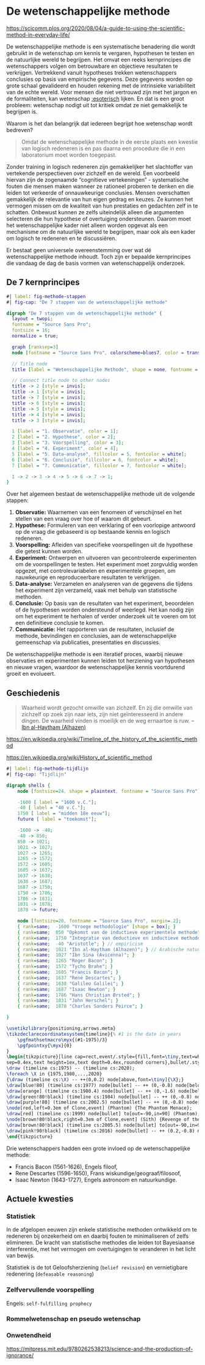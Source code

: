 # De wetenschappelijke methode 

<https://scicomm.plos.org/2020/08/04/a-guide-to-using-the-scientific-method-in-everyday-life/>

De wetenschappelijke methode is een systematische benadering die wordt gebruikt in de wetenschap om kennis te vergaren, hypothesen te testen en de natuurlijke wereld te begrijpen. 
Het omvat een reeks kernprincipes die wetenschappers volgen om betrouwbare en objectieve resultaten te verkrijgen.
Vertrekkend vanuit hypotheses trekken wetenschappers conclusies op basis van empirische gegevens. 
Deze gegevens worden op grote schaal gevalideerd en houden rekening met de intrinsieke variabiliteit van de echte wereld. 
Voor mensen die niet vertrouwd zijn met het jargon en de formaliteiten, kan wetenschap [:esoterisch](https://nl.wikipedia.org/wiki/Esoterie) lijken. 
En dat is een groot probleem: wetenschap nodigt uit tot kritiek omdat ze niet gemakkelijk te begrijpen is. 

Waarom is het dan belangrijk dat iedereen begrijpt hoe wetenschap wordt bedreven?

> Omdat de wetenschappelijke methode in de eerste plaats een kwestie van logisch redeneren is 
> en pas daarna een procedure die in een laboratorium moet worden toegepast.

Zonder training in logisch redeneren zijn gemakkelijker het slachtoffer van vertekende perspectieven over zichzelf en de wereld. Een voorbeeld hiervan zijn de zogenaamde "cognitieve vertekeningen" - systematische fouten die mensen maken wanneer ze rationeel proberen te denken en die leiden tot verkeerde of onnauwkeurige conclusies. Mensen overschatten gemakkelijk de relevantie van hun eigen gedrag en keuzes. Ze kunnen het vermogen missen om de kwaliteit van hun prestaties en gedachten zelf in te schatten. Onbewust kunnen ze zelfs uiteindelijk alleen die argumenten selecteren die hun hypothese of overtuiging ondersteunen. Daarom moet het wetenschappelijke kader niet alleen worden opgevat als een mechanisme om de natuurlijke wereld te begrijpen, maar ook als een kader om logisch te redeneren en te discussiëren.

::: {.callout-note}
Er bestaat geen universele overeenstemming over wat dé wetenschappelijke methode inhoudt. Toch zijn er bepaalde kernprincipes die vandaag de dag de basis vormen van wetenschappelijk onderzoek.
:::

## De 7 kernprincipes

```dot
#| label: fig-methode-stappen
#| fig-cap: "De 7 stappen van de wetenschappelijke methode"

digraph "De 7 stappen van de wetenschappelijke methode" {
  layout = twopi;
  fontname = "Source Sans Pro";
  fontsize = 16;
  normalize = true;

  graph [ranksep=3]
  node [fontname = "Source Sans Pro", colorscheme=blues7, color = transparent, style = filled, shape = circle, width=1.8, height=1.8];

  // Title node
  title [label = "Wetenschappelijke Methode", shape = none, fontname = "Source Sans Pro", fontsize = 20];

  // Connect title node to other nodes
  title -> 2 [style = invis];
  title -> 1 [style = invis];
  title -> 7 [style = invis];
  title -> 6 [style = invis];
  title -> 5 [style = invis];
  title -> 4 [style = invis];
  title -> 3 [style = invis];

  1 [label = "1. Observatie", color = 1];
  2 [label = "2. Hypothese", color = 2];
  3 [label = "3. Voorspelling", color = 3];
  4 [label = "4. Experiment", color = 4];
  5 [label = "5. Data-analyse", fillcolor = 5, fontcolor = white];
  6 [label = "6. Conclusie", fillcolor = 6, fontcolor = white];
  7 [label = "7. Communicatie", fillcolor = 7, fontcolor = white];

  1 -> 2 -> 3 -> 4 -> 5 -> 6 -> 7 -> 1;
}
```

 Over het algemeen bestaat de wetenschappelijke methode uit de volgende stappen:

1. **Observatie:** Waarnemen van een fenomeen of verschijnsel en het stellen van een vraag over hoe of waarom dit gebeurt.
1. **Hypothese:** Formuleren van een verklaring of een voorlopige antwoord op de vraag die gebaseerd is op bestaande kennis en logisch redeneren.
1. **Voorspelling:** Afleiden van specifieke voorspellingen uit de hypothese die getest kunnen worden.
1. **Experiment:** Ontwerpen en uitvoeren van gecontroleerde experimenten om de voorspellingen te testen. Het experiment moet zorgvuldig worden opgezet, met controlevariabelen en experimentele groepen, om nauwkeurige en reproduceerbare resultaten te verkrijgen.
1. **Data-analyse:** Verzamelen en analyseren van de gegevens die tijdens het experiment zijn verzameld, vaak met behulp van statistische methoden.
1. **Conclusie:** Op basis van de resultaten van het experiment, beoordelen of de hypothesen worden ondersteund of weerlegd. Het kan nodig zijn om het experiment te herhalen of verder onderzoek uit te voeren om tot een definitieve conclusie te komen.
1. **Communicatie:** Het rapporteren van de resultaten, inclusief de methode, bevindingen en conclusies, aan de wetenschappelijke gemeenschap via publicaties, presentaties en discussies.

De wetenschappelijke methode is een iteratief proces, waarbij nieuwe observaties en experimenten kunnen leiden tot herziening van hypothesen en nieuwe vragen, waardoor de wetenschappelijke kennis voortdurend groeit en evolueert. 


## Geschiedenis

> Waarheid wordt gezocht omwille van zichzelf. En zij die omwille van zichzelf op zoek zijn naar iets, 
> zijn niet geïnteresseerd in andere dingen. De waarheid vinden is moeilijk en de weg ernaartoe is ruw. 
> -- [Ibn al-Haytham (Alhazen)](https://nl.wikipedia.org/wiki/Alhazen) 

<https://en.wikipedia.org/wiki/Timeline_of_the_history_of_the_scientific_method>

<https://en.wikipedia.org/wiki/History_of_scientific_method>


```dot
#| label: fig-methode-tijdlijn
#| fig-cap: "Tijdlijn"

digraph shells {
    node [fontsize=24, shape = plaintext, fontname = "Source Sans Pro"];

    -1600 [ label = "1600 v.C."];
    -40 [ label = "40 v.C."];
    1750 [ label = "midden 18e eeuw"];
    future [ label = "toekomst"];

    -1600 -> -40;
    -40 -> 850;
    850 -> 1021;
    1021 -> 1027;
    1027 -> 1265;
    1265 -> 1572;
    1572 -> 1605;
    1605 -> 1637;
    1637 -> 1638;
    1638 -> 1687;
    1687 -> 1750;
    1750 -> 1786;
    1786 -> 1831;
    1831 -> 1878;
    1878 -> future;

    node [fontsize=20, fontname = "Source Sans Pro", margin=.2];
    { rank=same;  -1600 "Vroege methodologie" [shape = box]; }
    { rank=same;  850 "Opkomst van de inductieve experimentele methode" [shape = box]; }
    { rank=same;  1750 "Integratie van deductieve en inductieve methode" [shape = box]; }
    { rank=same;  -40 "Aristotle"; } // empiricism
    { rank=same;  1021 "Ibn al-Haytham (Alhazen)"; } // Arabische natuurkundige, Book of Optics
    { rank=same;  1027 "Ibn Sina (Avicenna)"; }
    { rank=same;  1265 "Roger Bacon"; }
    { rank=same;  1572 "Tycho Brahe"; }
    { rank=same;  1605 "Francis Bacon"; }
    { rank=same;  1637 "René Descartes"; }
    { rank=same;  1638 "Galileo Galilei"; }
    { rank=same;  1687 "Isaac Newton"; }
    { rank=same;  1786 "Hans Christian Ørsted"; }
    { rank=same;  1831 "John Herschel"; }
    { rank=same;  1878 "Charles Sanders Peirce"; }

}
```

::: {#fig-timeline2 fig-cap="Tijdslijn v2." fig-align="center"}
```tikz
\usetikzlibrary{positioning,arrows.meta}
\tikzdeclarecoordinatesystem{timeline}{% #1 is the date in years
    \pgfmathsetmacro\myx{(#1-1975)/3}
    \pgfpointxy{\myx}{0}
}
\begin{tikzpicture}[line cap=rect,event/.style={fill,font=\tiny,text=white,inner
sep=0.4ex,text height=1ex,text depth=0.4ex,rounded corners},bullet/.style={circle,fill,node contents={},inner sep=1pt}]
\draw (timeline cs:1975) -- (timeline cs:2020);
\foreach \X in {1975,1980,...,2020}
{\draw (timeline cs:\X) -- ++(0,0.2) node[above,font=\tiny]{\X};}
\draw[blue!80] (timeline cs:1977) node[bullet] -- ++ (0,-0.8) node[below,event]{A New Hope};
\draw[orange] (timeline cs:1980.4) node[bullet] -- ++ (0,-1.6) node[below,event]{The Empire Strikes Back};
\draw[green!80!black] (timeline cs:1984) node[bullet] -- ++ (0,-0.8) node[below,event]{Return of the Jedi};
\draw[purple!80] (timeline cs:2002.5) node[bullet] -- ++ (0,-0.8) node[below,event] (Clone) {Attack of the Clones};
\node[red,left=0.3em of Clone,event] (Phantom) {The Phantom Menace};
\draw[red] (timeline cs:1999) node[bullet] to[out=-90,in=90] (Phantom);
\node[brown!80!black,right=0.3em of Clone,event] (Sith) {Revenge of the Sith};
\draw[brown!80!black] (timeline cs:2005.5) node[bullet] to[out=-90,in=90] (Sith);
\draw[pink!90!black] (timeline cs:2016) node[bullet] -- ++ (0.2,-0.8) node[below,event] {The Force Awakens};
\end{tikzpicture}
```
:::

Drie wetenschappers hadden een grote invloed op de wetenschappelijke methode:

* Francis Bacon (1561-1626), Engels filoof,
* Rene Descartes (1596-1650), Frans wiskundige/geograaf/filosoof,
* Isaac Newton (1643-1727), Engels astronoom en natuurkundige.

## Actuele kwesties

### Statistiek

In de afgelopen eeuwen zijn enkele statistische methoden ontwikkeld om te redeneren bij onzekerheid om en daarbij fouten te minimaliseren of zelfs elimineren.
De kracht van statistische methodes die leiden tot Bayesiaanse interferentie, met het vermogen om overtuigingen te veranderen in het licht van bewijs.

Statistiek is de  tot Geloofsherziening (`belief revision`) en vernietigbare redenering (`defeasable reasoning`)

### Zelfvervullende voorspelling

Engels: `self-fulfilling prophecy`

### Rommelwetenschap en pseudo wetenschap

### Onwetendheid

<https://mitpress.mit.edu/9780262538213/science-and-the-production-of-ignorance/>
